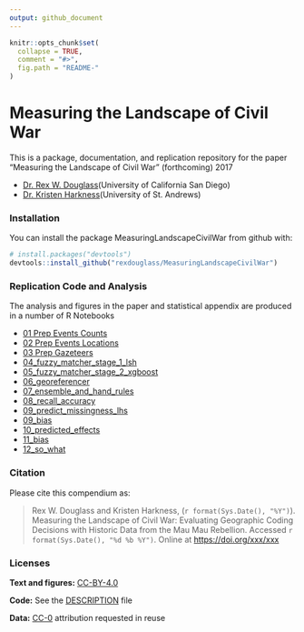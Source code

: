 ```yaml
---
output: github_document
---
```


<!-- README.md is generated from README.Rmd. Please edit that file -->

```r
knitr::opts_chunk$set(
  collapse = TRUE,
  comment = "#>",
  fig.path = "README-"
)
``` 
 
# Measuring the Landscape of Civil War

This is a package, documentation, and replication repository for the paper "Measuring the Landscape of Civil War" (forthcoming) 2017

* [Dr. Rex W. Douglass](www.rexdouglass.com)(University of California San Diego)
* [Dr. Kristen Harkness](https://kristenharkness.com/)(University of St. Andrews)

### Installation

You can install the package MeasuringLandscapeCivilWar from github with:

```r
# install.packages("devtools")
devtools::install_github("rexdouglass/MeasuringLandscapeCivilWar")
```

### Replication Code and Analysis

The analysis and figures in the paper and statistical appendix are produced in a number of R Notebooks

* [01 Prep Events Counts](https://rexdouglass.github.io/MeasuringLandscape/01_prep_events_counts.nb.html)
* [02 Prep Events Locations](https://rexdouglass.github.io/MeasuringLandscape/02_prep_events_locations.nb.html)
* [03 Prep Gazeteers](https://rexdouglass.github.io/MeasuringLandscape/03_prep_gazeteers.nb.html)
* [04_fuzzy_matcher_stage_1_lsh](https://rexdouglass.github.io/MeasuringLandscape/04_fuzzy_matcher_stage_1_lsh.nb.html)
* [05_fuzzy_matcher_stage_2_xgboost](https://rexdouglass.github.io/MeasuringLandscape/05_fuzzy_matcher_stage_2_xgboost.nb.html)
* [06_georeferencer](https://rexdouglass.github.io/MeasuringLandscape/06_georeferencer.nb.html)
* [07_ensemble_and_hand_rules](https://rexdouglass.github.io/MeasuringLandscape/07_ensemble_and_hand_rules.nb.html)
* [08_recall_accuracy](https://rexdouglass.github.io/MeasuringLandscape/08_ensemble_and_hand_rules.nb.html)
* [09_predict_missingness_lhs](https://rexdouglass.github.io/MeasuringLandscape/09_recall_accuracy.nb.html)
* [09_bias](https://rexdouglass.github.io/MeasuringLandscape/09_predict_missingness_lhs.nb.html)
* [10_predicted_effects](https://rexdouglass.github.io/MeasuringLandscape/10_predicted_effects.nb.html)
* [11_bias](https://rexdouglass.github.io/MeasuringLandscape/11_bias.nb.html)
* [12_so_what](https://rexdouglass.github.io/MeasuringLandscape/12_so_what.nb.html)


### Citation

Please cite this compendium as:

> Rex W. Douglass and Kristen Harkness, (`r format(Sys.Date(), "%Y")`). Measuring the Landscape of Civil War: Evaluating
Geographic Coding Decisions with Historic Data from
the Mau Mau Rebellion. Accessed `r format(Sys.Date(), "%d %b %Y")`. Online at <https://doi.org/xxx/xxx>


### Licenses

**Text and figures:**  [CC-BY-4.0](http://creativecommons.org/licenses/by/4.0/)

**Code:** See the [DESCRIPTION](DESCRIPTION) file

$\textbf{Data:}$ [CC-0](http://creativecommons.org/publicdomain/zero/1.0/) attribution requested in reuse

